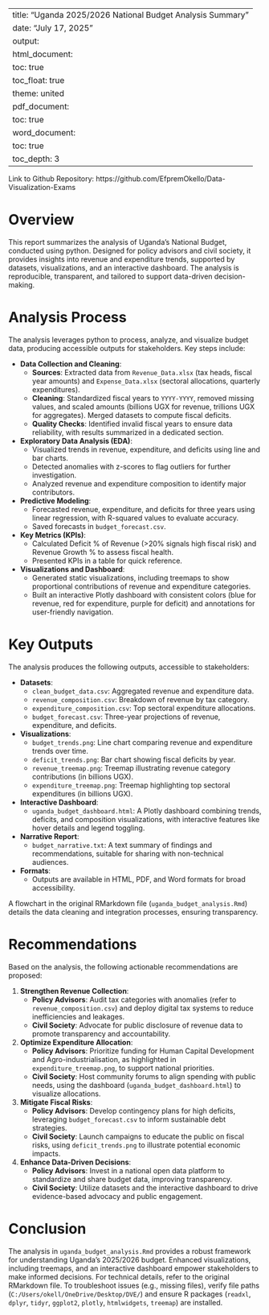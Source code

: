 

---
title: "Uganda 2025/2026 National Budget Analysis Summary"
date: "July 17, 2025"
output:
  html_document:
    toc: true
    toc_float: true
    theme: united
  pdf_document:
    toc: true
  word_document:
    toc: true
    toc_depth: 3
---

Link to Github Repository: https://github.com/EfpremOkello/Data-Visualization-Exams

# Overview

This report summarizes the analysis of Uganda’s  National Budget, conducted using python. Designed for policy advisors and civil society, it provides insights into revenue and expenditure trends, supported by datasets, visualizations, and an interactive dashboard. The analysis is reproducible, transparent, and tailored to support data-driven decision-making.

# Analysis Process

The analysis leverages python to process, analyze, and visualize budget data, producing accessible outputs for stakeholders. Key steps include:

- **Data Collection and Cleaning**:
  - **Sources**: Extracted data from `Revenue_Data.xlsx` (tax heads, fiscal year amounts) and `Expense_Data.xlsx` (sectoral allocations, quarterly expenditures).
  - **Cleaning**: Standardized fiscal years to `YYYY-YYYY`, removed missing values, and scaled amounts (billions UGX for revenue, trillions UGX for aggregates). Merged datasets to compute fiscal deficits.
  - **Quality Checks**: Identified invalid fiscal years to ensure data reliability, with results summarized in a dedicated section.

- **Exploratory Data Analysis (EDA)**:
  - Visualized trends in revenue, expenditure, and deficits using line and bar charts.
  - Detected anomalies with z-scores to flag outliers for further investigation.
  - Analyzed revenue and expenditure composition to identify major contributors.

- **Predictive Modeling**:
  - Forecasted revenue, expenditure, and deficits for three years using linear regression, with R-squared values to evaluate accuracy.
  - Saved forecasts in `budget_forecast.csv`.

- **Key Metrics (KPIs)**:
  - Calculated Deficit % of Revenue (>20% signals high fiscal risk) and Revenue Growth % to assess fiscal health.
  - Presented KPIs in a table for quick reference.

- **Visualizations and Dashboard**:
  - Generated static visualizations, including treemaps to show proportional contributions of revenue and expenditure categories.
  - Built an interactive Plotly dashboard with consistent colors (blue for revenue, red for expenditure, purple for deficit) and annotations for user-friendly navigation.

# Key Outputs

The analysis produces the following outputs, accessible to stakeholders:

- **Datasets**:
  - `clean_budget_data.csv`: Aggregated revenue and expenditure data.
  - `revenue_composition.csv`: Breakdown of revenue by tax category.
  - `expenditure_composition.csv`: Top sectoral expenditure allocations.
  - `budget_forecast.csv`: Three-year projections of revenue, expenditure, and deficits.

- **Visualizations**:
  - `budget_trends.png`: Line chart comparing revenue and expenditure trends over time.
  - `deficit_trends.png`: Bar chart showing fiscal deficits by year.
  - `revenue_treemap.png`: Treemap illustrating revenue category contributions (in billions UGX).
  - `expenditure_treemap.png`: Treemap highlighting top sectoral expenditures (in billions UGX).

- **Interactive Dashboard**:
  - `uganda_budget_dashboard.html`: A Plotly dashboard combining trends, deficits, and composition visualizations, with interactive features like hover details and legend toggling.

- **Narrative Report**:
  - `budget_narrative.txt`: A text summary of findings and recommendations, suitable for sharing with non-technical audiences.

- **Formats**:
  - Outputs are available in HTML, PDF, and Word formats for broad accessibility.

A flowchart in the original RMarkdown file (`uganda_budget_analysis.Rmd`) details the data cleaning and integration processes, ensuring transparency.

# Recommendations

Based on the analysis, the following actionable recommendations are proposed:

1. **Strengthen Revenue Collection**:
   - **Policy Advisors**: Audit tax categories with anomalies (refer to `revenue_composition.csv`) and deploy digital tax systems to reduce inefficiencies and leakages.
   - **Civil Society**: Advocate for public disclosure of revenue data to promote transparency and accountability.

2. **Optimize Expenditure Allocation**:
   - **Policy Advisors**: Prioritize funding for Human Capital Development and Agro-industrialisation, as highlighted in `expenditure_treemap.png`, to support national priorities.
   - **Civil Society**: Host community forums to align spending with public needs, using the dashboard (`uganda_budget_dashboard.html`) to visualize allocations.

3. **Mitigate Fiscal Risks**:
   - **Policy Advisors**: Develop contingency plans for high deficits, leveraging `budget_forecast.csv` to inform sustainable debt strategies.
   - **Civil Society**: Launch campaigns to educate the public on fiscal risks, using `deficit_trends.png` to illustrate potential economic impacts.

4. **Enhance Data-Driven Decisions**:
   - **Policy Advisors**: Invest in a national open data platform to standardize and share budget data, improving transparency.
   - **Civil Society**: Utilize datasets and the interactive dashboard to drive evidence-based advocacy and public engagement.

# Conclusion

The analysis in `uganda_budget_analysis.Rmd` provides a robust framework for understanding Uganda’s 2025/2026 budget. Enhanced visualizations, including treemaps, and an interactive dashboard empower stakeholders to make informed decisions. For technical details, refer to the original RMarkdown file. To troubleshoot issues (e.g., missing files), verify file paths (`C:/Users/okell/OneDrive/Desktop/DVE/`) and ensure R packages (`readxl`, `dplyr`, `tidyr`, `ggplot2`, `plotly`, `htmlwidgets`, `treemap`) are installed.


